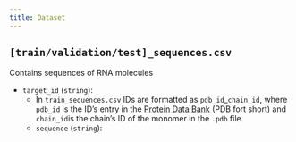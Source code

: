 ```yaml
---
title: Dataset
---
```


## `[train/validation/test]_sequences.csv`

Contains sequences of RNA molecules

- `target_id` (`string`):
  - In `train_sequences.csv` IDs are formatted as `pdb_id`_`chain_id`, where `pdb_id` is the ID's entry in the [Protein Data Bank](https://www.rcsb.org/) (PDB fort short) and `chain_id`is the chain's ID of the monomer in the `.pdb` file.
  - `sequence` (`string`): 
